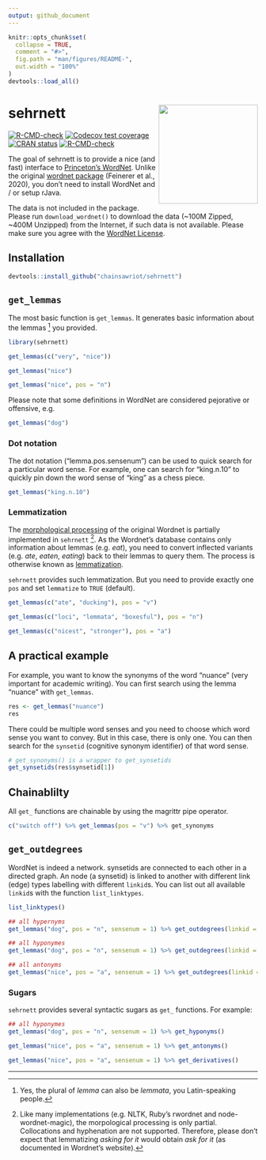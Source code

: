 ```yaml
---
output: github_document
---
```


<!-- README.md is generated from README.Rmd. Please edit that file -->

```r
knitr::opts_chunk$set(
  collapse = TRUE,
  comment = "#>",
  fig.path = "man/figures/README-",
  out.width = "100%"
)
devtools::load_all()
```

# sehrnett <img src="man/figures/sehrnett_logo.svg" align="right" height="200" />

<!-- badges: start -->
[![R-CMD-check](https://github.com/chainsawriot/sehrnett/workflows/R-CMD-check/badge.svg)](https://github.com/chainsawriot/sehrnett/actions)
[![Codecov test coverage](https://codecov.io/gh/chainsawriot/sehrnett/branch/master/graph/badge.svg)](https://app.codecov.io/gh/chainsawriot/sehrnett?branch=master)
[![CRAN status](https://www.r-pkg.org/badges/version/sehrnett)](https://CRAN.R-project.org/package=sehrnett)
[![R-CMD-check](https://github.com/chainsawriot/sehrnett/actions/workflows/R-CMD-check.yaml/badge.svg)](https://github.com/chainsawriot/sehrnett/actions/workflows/R-CMD-check.yaml)
<!-- badges: end -->

The goal of sehrnett is to provide a nice (and fast) interface to [Princeton's WordNet](https://wordnet.princeton.edu/). Unlike the original [wordnet package](https://cran.r-project.org/package=wordnet) (Feinerer et al., 2020), you don't need to install WordNet and / or setup rJava.

The data is not included in the package. Please run `download_wordnet()` to download the data (~100M Zipped, ~400M Unzipped) from the Internet, if such data is not available. Please make sure you agree with the [WordNet License](https://wordnet.princeton.edu/license-and-commercial-use).

## Installation

``` r
devtools::install_github("chainsawriot/sehrnett")
```

## `get_lemmas`

The most basic function is `get_lemmas`. It generates basic information about the lemmas [^1] you provided.

```r
library(sehrnett)
```

```r
get_lemmas(c("very", "nice"))
```

```r
get_lemmas("nice")
```

```r
get_lemmas("nice", pos = "n")
```

Please note that some definitions in WordNet are considered pejorative or offensive, e.g. 

```r
get_lemmas("dog")
```

### Dot notation

The dot notation ("lemma.pos.sensenum") can be used to quick search for a particular word sense. For example, one can search for "king.n.10" to quickly pin down the word sense of "king" as a chess piece.

```r
get_lemmas("king.n.10")
```

### Lemmatization

The [morphological processing](https://wordnet.princeton.edu/documentation/morphy7wn) of the original Wordnet is partially implemented in `sehrnett` [^2]. As the Wordnet's database contains only information about lemmas (e.g. *eat*), you need to convert inflected variants (e.g. *ate*, *eaten*, *eating*) back to their lemmas to query them. The process is otherwise known as [lemmatization](https://en.wikipedia.org/wiki/Lemmatisation).

`sehrnett` provides such lemmatization. But you need to provide exactly one `pos` and set `lemmatize` to `TRUE` (default).

```r
get_lemmas(c("ate", "ducking"), pos = "v")
```

```r
get_lemmas(c("loci", "lemmata", "boxesful"), pos = "n")
```

```r
get_lemmas(c("nicest", "stronger"), pos = "a")
```


## A practical example

For example, you want to know the synonyms of the word "nuance" (very important for academic writing). You can first search using the lemma "nuance" with `get_lemmas`.

```r
res <- get_lemmas("nuance")
res
```

There could be multiple word senses and you need to choose which word sense you want to convey. But in this case, there is only one. You can then search for the `synsetid` (cognitive synonym identifier) of that word sense.

```r
# get_synonyms() is a wrapper to get_synsetids
get_synsetids(res$synsetid[1])
```

## Chainablilty

All `get_` functions are chainable by using the magrittr pipe operator.

```r
c("switch off") %>% get_lemmas(pos = "v") %>% get_synonyms
```

## `get_outdegrees`

WordNet is indeed a network. synsetids are connected to each other in a directed graph. An node (a synsetid) is linked to another with different link (edge) types labelling with different `linkid`s. You can list out all available `linkid`s with the function `list_linktypes`.

```r
list_linktypes()
```

```r
## all hypernyms
get_lemmas("dog", pos = "n", sensenum = 1) %>% get_outdegrees(linkid = 1)
```

```r
## all hyponymes
get_lemmas("dog", pos = "n", sensenum = 1) %>% get_outdegrees(linkid = 2)
```

```r
## all antonyms
get_lemmas("nice", pos = "a", sensenum = 1) %>% get_outdegrees(linkid = 30)
```

### Sugars

`sehrnett` provides several syntactic sugars as `get_` functions. For example:

```r
## all hyponymes
get_lemmas("dog", pos = "n", sensenum = 1) %>% get_hyponyms()
```

```r
get_lemmas("nice", pos = "a", sensenum = 1) %>% get_antonyms()
```

```r
get_lemmas("nice", pos = "a", sensenum = 1) %>% get_derivatives()
```

---

[^1]: Yes, the plural of *lemma* can also be *lemmata*, you Latin-speaking people. 

[^2]: Like many implementations (e.g. NLTK, Ruby's rwordnet and node-wordnet-magic), the morpological processing is only partial. Collocations and hyphenation are not supported. Therefore, please don't expect that lemmatizing *asking for it* would obtain *ask for it* (as documented in Wordnet's website).
